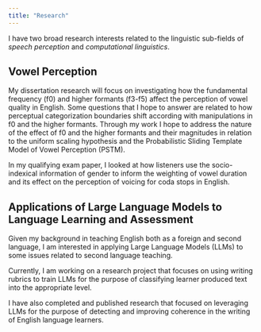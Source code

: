 ```yaml
---
title: "Research"
---
```


I have two broad research interests related to the linguistic sub-fields of *speech perception* and *computational linguistics*. 

## Vowel Perception 
My dissertation research will focus on investigating how the fundamental frequency (f0) and higher formants (f3-f5) affect the perception of vowel quality in English. Some questions that I hope to answer are related to how perceptual categorization boundaries shift according with manipulations in f0 and the higher formants. Through my work I hope to address the nature of the effect of f0 and the higher formants and their magnitudes in relation to the uniform scaling hypothesis and the Probabilistic Sliding Template Model of Vowel Perception (PSTM). 

In my qualifying exam paper, I looked at how listeners use the socio-indexical information of gender to inform the weighting of vowel duration and its effect on the perception of voicing for coda stops in English. 

## Applications of Large Language Models to Language Learning and Assessment

Given my background in teaching English both as a foreign and second language, I am interested in applying Large Language Models (LLMs) to some issues related to second language teaching.

Currently, I am working on a research project that focuses on using writing rubrics to train LLMs for the purpose of classifying learner produced text into the appropriate level.

I have also completed and published research that focused on leveraging LLMs for the purpose of detecting and improving coherence in the writing of English language learners.